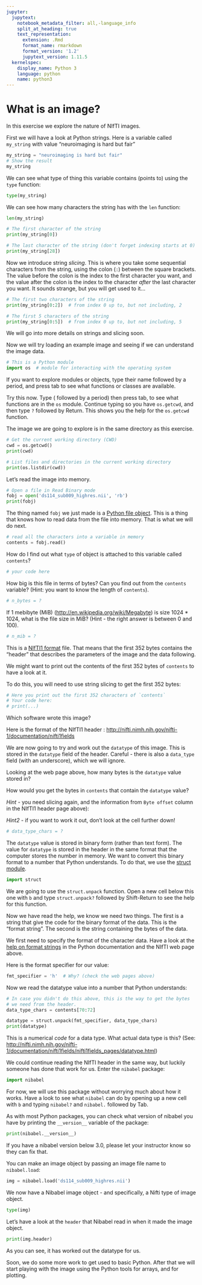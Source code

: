 ```yaml
---
jupyter:
  jupytext:
    notebook_metadata_filter: all,-language_info
    split_at_heading: true
    text_representation:
      extension: .Rmd
      format_name: rmarkdown
      format_version: '1.2'
      jupytext_version: 1.11.5
  kernelspec:
    display_name: Python 3
    language: python
    name: python3
---
```


# What is an image?

In this exercise we explore the nature of NIfTI images.

First we will have a look at Python strings. Here is a variable called
`my_string` with value “neuroimaging is hard but fair”

```python
my_string = "neuroimaging is hard but fair"
# Show the result
my_string
```

We can see what type of thing this variable contains (points to) using
the `type` function:

```python
type(my_string)
```

We can see how many characters the string has with the `len` function:

```python
len(my_string)
```

```python
# The first character of the string
print(my_string[0])
```

```python
# The last character of the string (don't forget indexing starts at 0)
print(my_string[28])
```

Now we introduce string *slicing*. This is where you take some sequential
characters from the string, using the colon (`:`) between the square
brackets. The value before the colon is the index to the first character you
want, and the value after the colon is the index to the character *after* the
last character you want. It sounds strange, but you will get used to it…

```python
# The first two characters of the string
print(my_string[0:2])  # from index 0 up to, but not including, 2
```

```python
# The first 5 characters of the string
print(my_string[0:5])  # from index 0 up to, but not including, 5
```

We will go into more details on strings and slicing soon.

Now we will try loading an example image and seeing if we can understand
the image data.

```python
# This is a Python module
import os  # module for interacting with the operating system
```

If you want to explore modules or objects, type their name followed by a
period, and press tab to see what functions or classes are available.

Try this now.  Type  ( followed by a period) then press tab, to see
what functions are in the `os` module. Continue typing so you have
`os.getcwd`, and then type `?` followed by Return. This shows you
the help for the `os.getcwd` function.

The image we are going to explore is in the same directory as this exercise.

```python
# Get the current working directory (CWD)
cwd = os.getcwd()
print(cwd)  
```

```python
# List files and directories in the current working directory
print(os.listdir(cwd))
```

Let’s read the image into memory.

```python
# Open a file in Read Binary mode
fobj = open('ds114_sub009_highres.nii', 'rb')
print(fobj)
```

The thing named `fobj` we just made is a [Python file object](https://docs.python.org/3/glossary.html#term-file-object).  This is a thing that knows how to read data from the file into memory.  That is what we will do next.

```python
# read all the characters into a variable in memory
contents = fobj.read()
```

How do I find out what `type` of object is attached to this variable
called `contents`?

```python
# your code here
```

How big is this file in terms of bytes? Can you find out from the
`contents` variable? (Hint: you want to know the length of
`contents`).

```python
# n_bytes = ?
```

If 1 mebibyte (MiB) ([http://en.wikipedia.org/wiki/Megabyte](http://en.wikipedia.org/wiki/Megabyte)) is size 1024 \*
1024, what is the file size in MiB? (Hint - the right answer is between 0 and
100).

```python
# n_mib = ?
```

This is a [NIfTI1 format](http://nifti.nimh.nih.gov/nifti-1) file.
That means that the first 352 bytes contains the “header” that describes
the parameters of the image and the data following.

We might want to print out the contents of the first 352 bytes of `contents`
to have a look at it.

To do this, you will need to use string slicing to get the first 352
bytes:

```python
# Here you print out the first 352 characters of `contents`
# Your code here:
# print(...)
```

Which software wrote this image?

Here is the format of the NIfTI1 header :
[http://nifti.nimh.nih.gov/nifti-1/documentation/nifti1fields](http://nifti.nimh.nih.gov/nifti-1/documentation/nifti1fields)

We are now going to try and work out the `datatype` of this image.  This is
stored in the `datatype` field of the header. Careful - there is also a
`data_type` field (with an underscore), which we will ignore.

Looking at the web page above, how many bytes is the `datatype` value
stored in?

How would you get the bytes in `contents` that contain the `datatype`
value? 

*Hint* - you need slicing again, and the information from `Byte
offset` column in the NIfTI1 header page above):

*Hint2* - if you want to work it out, don't look at the cell further down!

```python
# data_type_chars = ?
```

The `datatype` value is stored in binary form (rather than text form).
The value for `datatype` is stored in the header in the same format
that the computer stores the number in memory. We want to convert this
binary format to a number that Python understands. To do that, we use
the [struct module](https://docs.python.org/2/library/struct.html).

```python
import struct
```

We are going to use the `struct.unpack` function. Open a new cell
below this one with `b` and type `struct.unpack?` followed by
Shift-Return to see the help for this function.

Now we have read the help, we know we need two things. The first is a
string that give the code for the binary format of the data. This is the
“format string”. The second is the string containing the bytes of the
data.

We first need to specify the format of the character data. Have a look
at the [help on format
strings](https://docs.python.org/2/library/struct.html#format-characters)
in the Python documentation and the NIfTI web page above.

Here is the format specifier for our value:

```python
fmt_specifier = 'h'  # Why? (check the web pages above)
```

Now we read the datatype value into a number that Python understands:

```python
# In case you didn't do this above, this is the way to get the bytes
# we need from the header.
data_type_chars = contents[70:72]
```

```python
datatype = struct.unpack(fmt_specifier, data_type_chars)
print(datatype)
```

This is a numerical *code* for a data type. What actual data type is this?
(See:
[http://nifti.nimh.nih.gov/nifti-1/documentation/nifti1fields/nifti1fields_pages/datatype.html](http://nifti.nimh.nih.gov/nifti-1/documentation/nifti1fields/nifti1fields_pages/datatype.html))

We could continue reading the NIfTI header in the same way, but luckily
someone has done that work for us. Enter the `nibabel` package:

```python
import nibabel
```

For now, we will use this package without worrying much about how it works.
Have a look to see what `nibabel` can do by opening up a new cell with `b`
and typing `nibabel?` and `nibabel.` followed by Tab.

As with most Python packages, you can check what version of nibabel you have
by printing the `__version__` variable of the package:

```python
print(nibabel.__version__)  
```

If you have a nibabel version below 3.0, please let your instructor know so
they can fix that.

You can make an image object by passing an image file name to `nibabel.load`:

```python
img = nibabel.load('ds114_sub009_highres.nii')
```

We now have a Nibabel image object - and specifically, a Nifti type of image object.

```python
type(img)
```

Let’s have a look at the `header` that Nibabel read in when it made the image object.

```python
print(img.header)
```

As you can see, it has worked out the datatype for us.

Soon, we do some more work to get used to basic Python.  After that we will
start playing with the image using the Python tools for arrays, and for
plotting.
